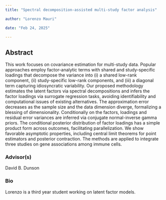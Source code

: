 ```yaml
---
title: "Spectral decomposition-assisted multi-study factor analysis"

author: "Lorenzo Mauri"

date: "Feb 24, 2025"

---
```


## Abstract 

This work focuses on covariance estimation for multi-study data. Popular approaches employ factor-analytic terms with shared and study-specific loadings that decompose the variance into (i) a shared low-rank component, (ii) study-specific low-rank components, and (iii) a diagonal term capturing idiosyncratic variability. Our proposed methodology estimates the latent factors via spectral decompositions and infers the factor loadings via surrogate regression tasks, avoiding identifiability and computational issues of existing alternatives. The approximation error decreases as the sample size and the data dimension diverge, formalizing a blessing of dimensionality. Conditionally on the factors, loadings and residual error variances are inferred via conjugate normal-inverse gamma priors. The conditional posterior distribution of factor loadings has a simple product form across outcomes, facilitating parallelization. We show favorable asymptotic properties, including central limit theorems for point estimators and posterior contraction. The methods are applied to integrate three studies on gene associations among immune cells.

### Advisor(s)

David B. Dunson


### Bio

Lorenzo is a third year student working on latent factor models.
